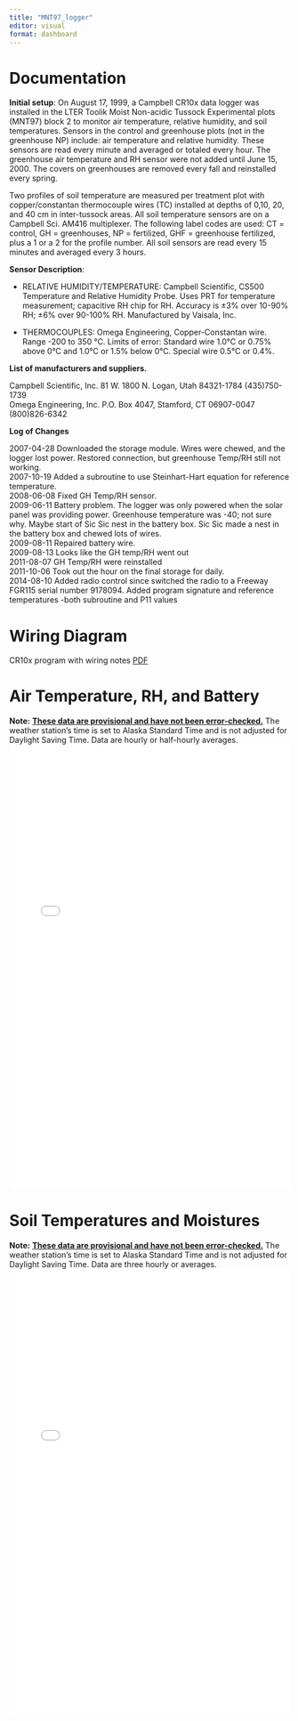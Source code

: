 ```yaml
---
title: "MNT97_logger"
editor: visual
format: dashboard
---
```


# Documentation

::: card
**Initial setup**: On August 17, 1999, a Campbell CR10x data logger was installed in the LTER Toolik Moist Non-acidic Tussock Experimental plots (MNT97) block 2 to monitor air temperature, relative humidity, and soil temperatures. Sensors in the control and greenhouse plots (not in the greenhouse NP) include: air temperature and relative humidity. These sensors are read every minute and averaged or totaled every hour. The greenhouse air temperature and RH sensor were not added until June 15, 2000. The covers on greenhouses are removed every fall and reinstalled every spring.

Two profiles of soil temperature are measured per treatment plot with copper/constantan thermocouple wires (TC) installed at depths of 0,10, 20, and 40 cm in inter-tussock areas. All soil temperature sensors are on a Campbell Sci. AM416 multiplexer. The following label codes are used: CT = control, GH = greenhouses, NP = fertilized, GHF = greenhouse fertilized, plus a 1 or a 2 for the profile number. All soil sensors are read every 15 minutes and averaged every 3 hours.

**Sensor Description**:

-   RELATIVE HUMIDITY/TEMPERATURE: Campbell Scientific, CS500 Temperature and Relative Humidity Probe. Uses PRT for temperature measurement; capacitive RH chip for RH. Accuracy is ±3% over 10-90% RH; ±6% over 90-100% RH. Manufactured by Vaisala, Inc.

-   THERMOCOUPLES: Omega Engineering, Copper-Constantan wire. Range -200 to 350 °C. Limits of error: Standard wire 1.0°C or 0.75% above 0°C and 1.0°C or 1.5% below 0°C. Special wire 0.5°C or 0.4%.

**List of manufacturers and suppliers.**

Campbell Scientific, Inc. 81 W. 1800 N. Logan, Utah 84321-1784 (435)750-1739\
Omega Engineering, Inc. P.O. Box 4047, Stamford, CT 06907-0047 (800)826-6342

**Log of Changes**

2007-04-28 Downloaded the storage module. Wires were chewed, and the logger lost power. Restored connection, but greenhouse Temp/RH still not working.\
2007-10-19 Added a subroutine to use Steinhart-Hart equation for reference temperature.\
2008-06-08 Fixed GH Temp/RH sensor.\
2009-06-11 Battery problem. The logger was only powered when the solar panel was providing power. Greenhouse temperature was -40; not sure why. Maybe start of Sic Sic nest in the battery box. Sic Sic made a nest in the battery box and chewed lots of wires.\
2009-08-11 Repaired battery wire.\
2009-08-13 Looks like the GH temp/RH went out\
2011-08-07 GH Temp/RH were reinstalled\
2011-10-06 Took out the hour on the final storage for daily.\
2014-08-10 Added radio control since switched the radio to a Freeway FGR115 serial number 9178094. Added program signature and reference temperatures -both subroutine and P11 values\

# Wiring Diagram

CR10x program with wiring notes [PDF](other_sites/wiring_files/MNT97_2014NACID_10AUG14_.pdf){target="_blank"}

:::

# Air Temperature, RH, and Battery

**Note:** [**These data are provisional and have not been error-checked.**]{.underline} The weather station's time is set to Alaska Standard Time and is not adjusted for Daylight Saving Time. Data are hourly or half-hourly averages. ![](other_sites/MNT97met.html){width="100%" height="800px"}

# Soil Temperatures and Moistures

**Note:** [**These data are provisional and have not been error-checked.**]{.underline} The weather station's time is set to Alaska Standard Time and is not adjusted for Daylight Saving Time. Data are three hourly or averages. ![](other_sites/MNT97soil.html){width="100%" height="800px"}
